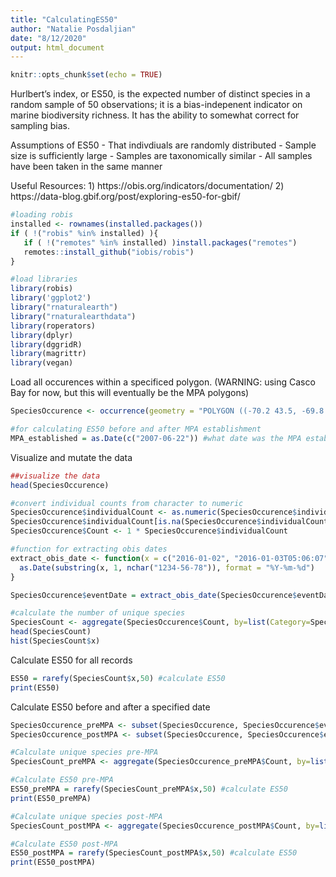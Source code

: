```yaml
---
title: "CalculatingES50"
author: "Natalie Posdaljian"
date: "8/12/2020"
output: html_document
---
```


```r
knitr::opts_chunk$set(echo = TRUE)
```

Hurlbert's index, or ES50, is the expected number of distinct species in a random sample of 50 observations; it is a bias-indepenent indicator on marine biodiversity richness. It has the ability to somewhat correct for sampling bias.

Assumptions of ES50
- That indivdiuals are randomly distributed
- Sample size is sufficiently large
- Samples are taxonomically similar
- All samples have been taken in the same manner

Useful Resources:
1) https://obis.org/indicators/documentation/
2) https://data-blog.gbif.org/post/exploring-es50-for-gbif/

```r
#loading robis
installed <- rownames(installed.packages())
if ( !("robis" %in% installed) ){
   if ( !("remotes" %in% installed) )install.packages("remotes")
   remotes::install_github("iobis/robis")
}

#load libraries
library(robis)
library('ggplot2')
library("rnaturalearth")
library("rnaturalearthdata")
library(roperators)
library(dplyr)
library(dggridR)
library(magrittr) 
library(vegan)
```

Load all occurences within a specificed polygon. (WARNING: using Casco Bay for now, but this will eventually be the MPA polygons)

```r
SpeciesOccurence <- occurrence(geometry = "POLYGON ((-70.2 43.5, -69.8 43.5, -69.8 43.9, -70.2 43.9, -70.2 43.5)) ") #enter the polygon for the MPA of interest -- this example is Casco Bay (not an MPA)

#for calculating ES50 before and after MPA establishment
MPA_established = as.Date(c("2007-06-22")) #what date was the MPA established
```
Visualize and mutate the data
```r
##visualize the data
head(SpeciesOccurence)

#convert individual counts from character to numeric
SpeciesOccurence$individualCount <- as.numeric(SpeciesOccurence$individualCount)
SpeciesOccurence$individualCount[is.na(SpeciesOccurence$individualCount)] <- 1 #convert NANs to 1; I'm assuming that if it's listed, there was at least one count, even if it wasn't listed
SpeciesOccurence$Count <- 1 * SpeciesOccurence$individualCount

#function for extracting obis dates
extract_obis_date <- function(x = c("2016-01-02", "2016-01-03T05:06:07", "June 29, 1999")){
  as.Date(substring(x, 1, nchar("1234-56-78")), format = "%Y-%m-%d")
}

SpeciesOccurence$eventDate = extract_obis_date(SpeciesOccurence$eventDate) #change eventDate from character to date

#calculate the number of unique species
SpeciesCount <- aggregate(SpeciesOccurence$Count, by=list(Category=SpeciesOccurence$scientificName),FUN=sum)
head(SpeciesCount)
hist(SpeciesCount$x)
```

Calculate ES50 for all records
```r
ES50 = rarefy(SpeciesCount$x,50) #calculate ES50
print(ES50)
```

Calculate ES50 before and after a specified date
```r
SpeciesOccurence_preMPA <- subset(SpeciesOccurence, SpeciesOccurence$eventDate < MPA_established) #Species Occurences before the MPA was established
SpeciesOccurence_postMPA <- subset(SpeciesOccurence, SpeciesOccurence$eventDate > MPA_established) #Species Occurences after the MPA was established

#Calculate unique species pre-MPA
SpeciesCount_preMPA <- aggregate(SpeciesOccurence_preMPA$Count, by=list(Category=SpeciesOccurence_preMPA$scientificName),FUN=sum)

#Calculate ES50 pre-MPA
ES50_preMPA = rarefy(SpeciesCount_preMPA$x,50) #calculate ES50
print(ES50_preMPA)

#Calculate unique species post-MPA
SpeciesCount_postMPA <- aggregate(SpeciesOccurence_postMPA$Count, by=list(Category=SpeciesOccurence_postMPA$scientificName),FUN=sum)

#Calculate ES50 post-MPA
ES50_postMPA = rarefy(SpeciesCount_postMPA$x,50) #calculate ES50
print(ES50_postMPA)
```

